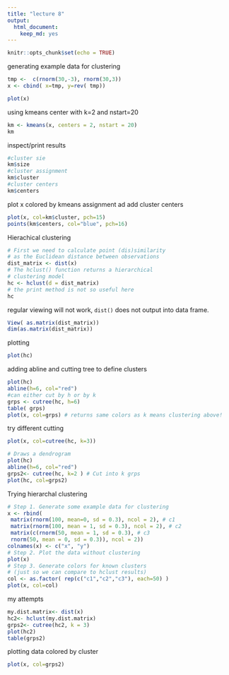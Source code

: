 ---
title: "lecture 8"
output: 
  html_document: 
    keep_md: yes
---

```{r setup, include=FALSE}
knitr::opts_chunk$set(echo = TRUE)
```

generating example data for clustering
```{r}
tmp <-  c(rnorm(30,-3), rnorm(30,3))
x <- cbind( x=tmp, y=rev( tmp))

plot(x)
```

using kmeans center with k=2 and nstart=20
```{r}
km <- kmeans(x, centers = 2, nstart = 20)
km
```
 inspect/print results
 
```{r}
#cluster sie
km$size
#cluster assignment
km$cluster
#cluster centers
km$centers
```
 plot x colored by kmeans assignment ad add cluster centers
 
```{r}
plot(x, col=km$cluster, pch=15)
points(km$centers, col="blue", pch=16)
```

Hierachical clustering
```{r}
# First we need to calculate point (dis)similarity
# as the Euclidean distance between observations
dist_matrix <- dist(x)
# The hclust() function returns a hierarchical
# clustering model
hc <- hclust(d = dist_matrix)
# the print method is not so useful here
hc 
```
 
regular viewing will not work, `dist()` does not output into data frame. 

```{r}
View( as.matrix(dist_matrix))
dim(as.matrix(dist_matrix))
```

plotting
```{r}
plot(hc)
```

adding abline
and cutting tree to define clusters
```{r}
plot(hc)
abline(h=6, col="red")
#can either cut by h or by k 
grps <- cutree(hc, h=6)
table( grps)
plot(x, col=grps) # returns same colors as k means clustering above!
```


try different cutting

```{r}
plot(x, col=cutree(hc, k=3))
```

```{r}
# Draws a dendrogram
plot(hc)
abline(h=6, col="red")
grps2<- cutree(hc, k=2 ) # Cut into k grps
plot(hc, col=grps2)
```

Trying hierarchal clustering

```{r}
# Step 1. Generate some example data for clustering
x <- rbind(
 matrix(rnorm(100, mean=0, sd = 0.3), ncol = 2), # c1
 matrix(rnorm(100, mean = 1, sd = 0.3), ncol = 2), # c2
 matrix(c(rnorm(50, mean = 1, sd = 0.3), # c3
 rnorm(50, mean = 0, sd = 0.3)), ncol = 2))
colnames(x) <- c("x", "y")
# Step 2. Plot the data without clustering
plot(x)
# Step 3. Generate colors for known clusters
# (just so we can compare to hclust results)
col <- as.factor( rep(c("c1","c2","c3"), each=50) )
plot(x, col=col)

```

my attempts
```{r}
my.dist.matrix<- dist(x)
hc2<- hclust(my.dist.matrix)
grps2<- cutree(hc2, k = 3)
plot(hc2)
table(grps2)

```

plotting data colored by cluster

```{r}
plot(x, col=grps2)
```

